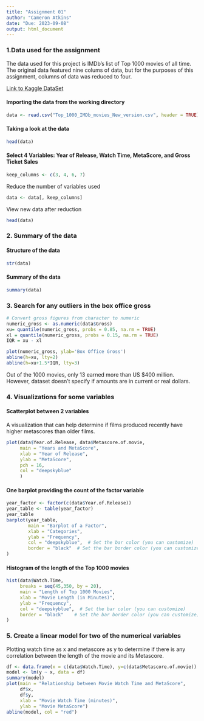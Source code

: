 ```yaml
---
title: "Assignment 01"
author: "Cameron Atkins"
date: "Due: 2023-09-08"
output: html_document
---
```


### 1.Data used for the assignment
The data used for this project is IMDb's list of Top 1000 movies of all time. The
original data featured nine colums of data, but for the purposes of this assignment,
columns of data was reduced to four.

[Link to Kaggle DataSet](https://www.kaggle.com/datasets/inductiveanks/top-1000-imdb-movies-dataset)

#### Importing the data from the working directory

```r
data <- read.csv("Top_1000_IMDb_movies_New_version.csv", header = TRUE)
```

#### Taking a look at the data
```r
head(data)
```

#### Select 4 Variables: Year of Release, Watch Time, MetaScore, and Gross Ticket Sales
```r
keep_columns <- c(3, 4, 6, 7)
```

Reduce the number of variables used
```r
data <- data[, keep_columns]
```

View new data after reduction

```r
head(data)
```
### 2. Summary of the data
#### Structure of the data
```r
str(data)
```

#### Summary of the data
```r
summary(data)
```

### 3. Search for any outliers in the box office gross
```r
# Convert gross figures from character to numeric
numeric_gross <- as.numeric(data$Gross)
xu= quantile(numeric_gross, probs = 0.85, na.rm = TRUE)
xl = quantile(numeric_gross, probs = 0.15, na.rm = TRUE)
IQR = xu - xl

plot(numeric_gross, ylab='Box Office Gross')
abline(h=xu, lty=2)
abline(h=xu+1.5*IQR, lty=3)
```

Out of the 1000 movies, only 13 earned more than US $400 million. However, dataset
doesn't specify if amounts are in current or real dollars.

### 4. Visualizations for some variables

#### Scatterplot between 2 variables
A visualization that can help determine if films produced recently have higher 
metascores than older films.
```r
plot(data$Year.of.Release, data$Metascore.of.movie,
     main = "Years and MetaScore",
     xlab = "Year of Release",
     ylab = "MetaScore",
     pch = 16,
     col = "deepskyblue"
     )
```

#### One barplot providing the count of the factor variable

```r
year_factor <- factor(c(data$Year.of.Release))
year_table <- table(year_factor)
year_table
barplot(year_table,
        main = "Barplot of a Factor",
        xlab = "Categories",
        ylab = "Frequency",
        col = "deepskyblue",  # Set the bar color (you can customize)
        border = "black"  # Set the bar border color (you can customize)
)
```

#### Histogram of the length of the Top 1000 movies

```r
hist(data$Watch.Time,
     breaks = seq(45,350, by = 20),
     main = "Length of Top 1000 Movies",
     xlab = "Movie Length (in Minutes)",
     ylab = "Frequency",
     col = "deepskyblue",  # Set the bar color (you can customize)
     border = "black"    # Set the bar border color (you can customize)
)
```

### 5. Create a linear model for two of the numerical variables

Plotting watch time as x and metascore as y to determine if there is any 
correlation between the length of the movie and its Metascore.
```r
df <- data.frame(x = c(data$Watch.Time), y=c(data$Metascore.of.movie))
model <- lm(y ~ x, data = df)
summary(model)
plot(main = "Relationship between Movie Watch Time and MetaScore", 
     df$x, 
     df$y, 
     xlab = "Movie Watch Time (minutes)", 
     ylab = "Movie MetaScore")
abline(model, col = "red")
```

